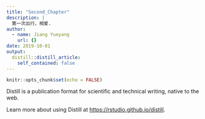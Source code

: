 ```yaml
---
title: "Second_Chapter"
description: |
  第一次出行，相爱.
author:
  - name: Jiang Yueyang
    url: {}
date: 2019-10-01
output:
  distill::distill_article:
    self_contained: false
---
```



```r
knitr::opts_chunk$set(echo = FALSE)
```

Distill is a publication format for scientific and technical writing, native to the web.

Learn more about using Distill at <https://rstudio.github.io/distill>.


